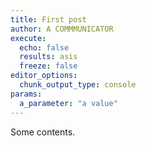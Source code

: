 ```yaml
---
title: First post
author: A COMMMUNICATOR
execute:
  echo: false
  results: asis
  freeze: false
editor_options: 
  chunk_output_type: console
params:
  a_parameter: "a value"
---
```


Some contents.

